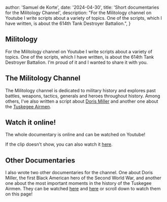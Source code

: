 

  author: 'Samuel de Korte',
  date: '2024-04-30',
  title: 'Short documentaries for the Militology Channel',
  description:
    "For the Militology channel on Youtube I write scripts about a variety of topics. One of the scripts, which I have written, is about the 614th Tank Destroyer Battalion.",
}


## Militology
For the Militology channel on Youtube I write scripts about a variety of topics. One of the scripts, which I have written, is about the 614th Tank Destroyer Battalion. I'm proud of it and I wanted to share it with you. 

## The Militology Channel  
The Militology channel is dedicated to military history and explores past battles, weapons, tactics, generals and heroes throughout history. Among others, I've also written a script about [Doris Miller](https://www.youtube.com/watch?v=SwyDvTeb2qY) and another one about the [Tuskegee Airmen](https://www.youtube.com/watch?v=CYBgbwqPDTA). 
## Watch it online!
The whole documentary is online and can be watched on Youtube! 

<YoutubeEmbed id="yUw5823D-vM" />

If the clip doesn't show, you can also watch it [here](https://www.youtube.com/watch?v=yUw5823D-vM).

## Other Documentaries

I also wrote two other documentaries for the channel. One about Doris Miller, the first Black American hero of the Second World War, and another one about the most important moments in the history of the Tuskegee Airmen. They can be watched [here](https://www.youtube.com/watch?v=SwyDvTeb2qY) and [here](https://www.youtube.com/watch?v=CYBgbwqPDTA) or scroll down to watch them on this page! 

<YoutubeEmbed id="SwyDvTeb2qY" />
<YoutubeEmbed id="CYBgbwqPDTA" />
